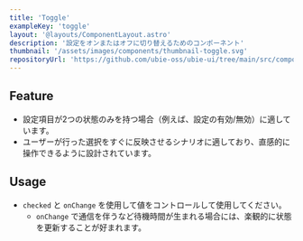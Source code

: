 ```yaml
---
title: 'Toggle'
exampleKey: 'toggle'
layout: '@layouts/ComponentLayout.astro'
description: '設定をオンまたはオフに切り替えるためのコンポーネント'
thumbnail: '/assets/images/components/thumbnail-toggle.svg'
repositoryUrl: 'https://github.com/ubie-oss/ubie-ui/tree/main/src/components/Toggle'
---
```


## Feature

- 設定項目が2つの状態のみを持つ場合（例えば、設定の有効/無効）に適しています。
- ユーザーが行った選択をすぐに反映させるシナリオに適しており、直感的に操作できるように設計されています。

## Usage

- `checked` と `onChange` を使用して値をコントロールして使用してください。
  - `onChange` で通信を伴うなど待機時間が生まれる場合には、楽観的に状態を更新することが好まれます。
